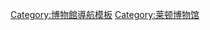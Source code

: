 {{navbox
| name  = 莱顿博物馆
| title = {{flagicon|Netherlands}}[[莱顿]]博物馆
| listclass = hlist
| list1 =
* [[学术历史博物馆]]
* [[莱顿大学医学中心解剖学博物馆]]
* [[布尔哈夫博物馆]]
* [[莱顿植物园]]
* [[莱顿布料厅市立博物馆]]
* [[自然生物多样性中心]]
* [[国立古物博物馆]]
* [[莱顿美国朝圣先辈博物馆]]
* [[朝圣者档案]]
* [[西博尔德住宅]]
* [[德·法尔克风车]]
* [[国立民族学博物馆]]
* [[莱顿纺织者住宅]]
* [[制车者博物馆]]
* [[莱顿印刷博物馆]]
}}<noinclude>
[[Category:博物館導航模板]]
[[Category:莱顿博物馆]]
</noinclude>